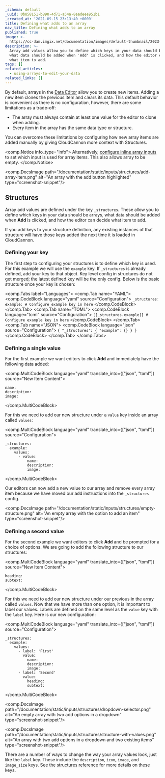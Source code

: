 ```yaml
---
_schema: default
_uuid: 0b858151-b890-4d71-a54a-8eadeee951b1
_created_at: '2021-09-15 23:13:40 +0000'
title: Defining what adds to an array
nav_title: Defining what adds to an array
published: true
image: >-
  https://cc-dam.imgix.net/documentation/images/default-thumbnail/2023-Q4/CloudCannon-Documentation-Thumbnail.png
description: >-
  Array add values allow you to define which keys in your data should be arrays,
  what data should be added when 'Add' is clicked, and how the editor can decide
  what item to add.
tags: []
related_articles:
  - using-arrays-to-edit-your-data
related_links: []
---
```

By default, arrays in the [Data Editor](/documentation/articles/introducing-the-data-editor/) allow you to create new items. Adding a new item clones the previous item and clears its data. This default behavior is convenient as there is no configuration, however, there are some limitations as a trade-off:

* The array must always contain at least one value for the editor to clone when adding.
* Every item in the array has the same data type or structure.

You can overcome these limitations by configuring how new array items are added manually by giving CloudCannon more context with Structures.

<comp.Notice info_type="info">
  Alternatively, [configure inline array inputs](/documentation/articles/using-arrays-to-edit-your-data/#inline-values) to set which input is used for array items. This also allows array to be empty.
</comp.Notice>

<comp.DocsImage path="/documentation/static/inputs/structures/add-array-item.png" alt="An array with the add button highlighted" type="screenshot-snippet"/>

## Structures

Array add values are defined under the key `_structures`. These allow you to define which keys in your data should be arrays, what data should be added when **Add** is clicked, and how the editor can decide what item to add.

If you add keys to your structure definition, any existing instances of that structure will have those keys added the next time it is loaded in CloudCannon.

### Defining your key

The first step to configuring your structures is to define which key is used. For this example we will use the `example` key. If `_structures` is already defined, add your key to that object. Key level config in structures do not get merged; the latest defined key will be the only config. Below is the basic structure once your key is chosen:

<comp.Tabs label="Languages">
 <comp.Tab name="YAML">
    <comp.CodeBlock language="yaml" source="Configuration">
    ```
    _structures:
      example:
        # Configure example key in here
    ```
    </comp.CodeBlock>
 </comp.Tab>
  <comp.Tab name="TOML">
    <comp.CodeBlock language="toml" source="Configuration">
    ```
    [[_structures.example]]
    # Configure example key in here
    ```
    </comp.CodeBlock>
 </comp.Tab>
  <comp.Tab name="JSON">
    <comp.CodeBlock language="json" source="Configuration">
    ```
    {
      "_structures": {
        "example": {}
      }
    }
    ```
    </comp.CodeBlock>
 </comp.Tab>
</comp.Tabs>

### Defining a single value

For the first example we want editors to click **Add** and immediately have the following data added:

<comp.MultiCodeBlock language="yaml" translate_into={["json", "toml"]} source="New Item Content">
```
name:
description:
image:
```
</comp.MultiCodeBlock>

For this we need to add our new structure under a `value` key inside an array called `values`:

<comp.MultiCodeBlock language="yaml" translate_into={["json", "toml"]} source="Configuration">
```
_structures:
  example:
    values:
      - value:
          name:
          description:
          image:
```
</comp.MultiCodeBlock>

Our editors can now add a new value to our array and remove every array item because we have moved our add instructions into the `_structures` config.

<comp.DocsImage path="/documentation/static/inputs/structures/empty-structure.png" alt="An empty array with the option to add an item" type="screenshot-snippet"/>

### Defining a second value

For the second example we want editors to click **Add** and be prompted for a choice of options. We are going to add the following structure to our structures:

<comp.MultiCodeBlock language="yaml" translate_into={["json", "toml"]} source="New Item Content">
```
heading:
subtext:
```
</comp.MultiCodeBlock>

For this we need to add our new structure under our previous in the array called `values`. Now that we have more than one option, it is important to label our values. Labels are defined on the same level as the `value` key with the `label` key. Here is our new configuration:

<comp.MultiCodeBlock language="yaml" translate_into={["json", "toml"]} source="Configuration">
```
_structures:
  example:
    values:
      - label: 'First'
        value:
          name:
          description:
          image:
      - label: 'Second'
        value:
          heading:
          subtext:
```
</comp.MultiCodeBlock>

<comp.DocsImage path="/documentation/static/inputs/structures/dropdown-selector.png" alt="An empty array with two add options in a dropdown" type="screenshot-snippet"/>

<comp.DocsImage path="/documentation/static/inputs/structures/structure-with-values.png" alt="An array with two add options in a dropdown and two existing items" type="screenshot-snippet"/>

There are a number of ways to change the way your array values look, just like the `label` key. These include the `description`, `icon`, `image`, and `image_size` keys. See the [structures reference](/documentation/articles/array-structures-reference/) for more details on these keys.